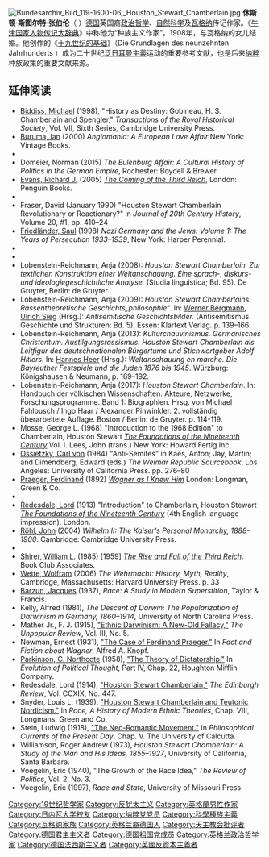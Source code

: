 {{Otheruses|张伯伦}}
{{unreferenced|time=2013-05-05T03:17:57+00:00}}
[[File:Bundesarchiv_Bild_119-1600-06,_Houston_Stewart_Chamberlain.jpg|right]]
'''休斯顿·斯图尔特·张伯伦'''（{{lang-en|Houston Stewart Chamberlain}} {{bd|1855年|9月9日|1927年|1月9日}}）[[德国|德国]]英国裔[[政治哲学|政治哲学]]、[[自然科学|自然科学]]及[[瓦格纳|瓦格纳]]传记作家。《[[牛津国家人物传记大辞典|牛津国家人物传记大辞典]]》中称他为“种族主义作家”。1908年，与瓦格纳的女儿结婚。他创作的《[[十九世纪的基础|十九世纪的基础]]》（Die Grundlagen des neunzehnten Jahrhunderts ）成为二十世纪[[泛日耳曼主義|泛日耳曼主義]]运动的重要参考文献，也是后来[[纳粹|纳粹]]种族政策的重要文献来源。

==延伸阅读==
* [[Michael_Biddiss|Biddiss, Michael]] (1998), "History as Destiny: Gobineau, H. S. Chamberlain and Spengler," ''Transactions of the Royal Historical Society'', Vol. VII, Sixth Series, Cambridge University Press.
* [[Ian_Buruma|Buruma, Ian]] (2000) ''Anglomania: A European Love Affair'' New York: Vintage Books. {{isbn|0375705368}}
* {{Citation |last=Carr |first = Jonathan |author-link = Jonathan Carr (writer) |year = 2007 |title = The Wagner Clan: The Saga of Germany's Most Illustrious and Infamous Family |publisher = Atlantic Monthly Press |location=New York |page=409 |isbn=978-0-87113-975-7 }}
* Domeier, Norman (2015) ''The Eulenburg Affair: A Cultural History of Politics in the German Empire'', Rochester: Boydell & Brewer. {{isbn|9781571139122}}
* [[Richard_J._Evans|Evans, Richard J.]] (2005) ''[[The_Coming_of_the_Third_Reich|The Coming of the Third Reich]]'', London: Penguin Books. {{isbn|0143034693}}
* {{Citation |last=Field |first=Geoffrey G. |year=1981 |title=Evangelist of Race: The Germanic Vision of Houston Stewart Chamberlain |publisher=Columbia University Press |location=New York |page=565 |isbn=978-0-231-04860-6 }}
* Fraser, David (January 1990) "Houston Stewart Chamberlain Revolutionary or Reactionary?" in ''Journal of 20th Century History'', Volume 20, #1, pp. 410–24
* [[Saul_Friedländer|Friedländer, Saul]] (1998) ''Nazi Germany and the Jews: Volume 1: The Years of Persecution 1933–1939'', New York: Harper Perennial. {{isbn|0060928786}}
* {{Citation |last=Hadow |first=Sir W. H. |year=1934 |title=Richard Wagner |publisher=T. Butterworth, Ltd. |location=London }}
* {{Citation |last=Hilmes | first=Oliver |year=2009 |title=Cosimas Kinder: Triumph und Tragödie der Wagner-Dynastie (Cosima's Children: Triumph and Tragedy of the Wagner Dynasty) |publisher=Siedler Verlag |location=Munich, Germany |language=de |page=319 |isbn = 978-3-88680-899-1}}
* Lobenstein-Reichmann, Anja (2008): ''Houston Stewart Chamberlain. Zur textlichen Konstruktion einer Weltanschauung. Eine sprach-, diskurs- und ideologiegeschichtliche Analyse.'' (Studia linguistica; Bd. 95). De Gruyter, Berlin: de Gruyter.{{isbn|978-3-11-020957-0}}. 
* Lobenstein-Reichmann, Anja (2009): ''Houston Stewart Chamberlains Rassentheoretische Geschichts„philosophie“''. In: [[Werner_Bergmann_(Soziologe)|Werner Bergmann]], [[Ulrich_Sieg|Ulrich Sieg]] (Hrsg.): ''Antisemitische Geschichtsbilder.'' (Antisemitismus. Geschichte und Strukturen: Bd. 5). Essen: Klartext Verlag. p. 139–166. {{isbn|978-3-8375-0114-8}}
* Lobenstein-Reichmann, Anja (2013): ''Kulturchauvinismus. Germanisches Christentum. Austilgungsrassismus. Houston Stewart Chamberlain als Leitfigur des deutschnationalen Bürgertums und Stichwortgeber Adolf Hitlers''. In: [[Hannes_Heer|Hannes Heer]] (Hrsg.): ''Weltanschauung en marche. Die Bayreuther Festspiele und die Juden 1876 bis 1945''. Würzburg: Königshausen & Neumann, p. 169–192. {{isbn|978-3-8260-5290-3}}
* Lobenstein-Reichmann, Anja (2017): ''Houston Stewart Chamberlain''. In: Handbuch der völkischen Wissenschaften. Akteure, Netzwerke, Forschungsprogramme. Band 1: Biographien. Hrsg. von Michael Fahlbusch / Ingo Haar / Alexander Pinwinkler. 2. vollständig überarbeitete Auflage. Boston / Berlin: de Gruyter. p. 114-119.
* Mosse, George L. (1968) "Introduction to the 1968 Edition" to Chamberlain, Houston Stewart ''[[The_Foundations_of_the_Nineteenth_Century|The Foundations of the Nineteenth Century]]'' Vol. I. Lees, John (trans.) New York: Howard Fertig Inc.
* [[Carl_von_Ossietzky|Ossietzky, Carl von]] (1984) "Anti-Semites" in Kaes, Anton; Jay, Martin; and Dimendberg, Edward (eds.) ''The Weimar Republic Sourcebook''. Los Angeles: University of California Press. pp. 276–80
* [[Ferdinand_Praeger|Praeger, Ferdinand]] (1892) ''[https://archive.org/stream/cu31924022354199#page/n5/mode/2up Wagner as I Knew Him]'' London: Longman, Green & Co.
* {{Citation |last=Real |first=Jéan |contribution = The religious conception of race: Houston Stewart Chamberlain and Germanic Christianity |editor-last=Vermeil |editor-first=Edmond |date=1955 |title=The Third Reich: Essays on the National-Socialist Movement in Germany |pages=243–286 |publisher=Weidenfeld & Nicolson |location=London |oclc=753252220 }}
* [[Algernon_Freeman-Mitford,_1st_Baron_Redesdale|Redesdale, Lord]] (1913) "Introduction" to Chamberlain, Houston Stewart ''[[The_Foundations_of_the_Nineteenth_Century|The Foundations of the Nineteenth Century]]'' (4th English language impression). London.
* [[John_C._G._Röhl|Röhl, John]] (2004) ''Wilhelm II: The Kaiser's Personal Monarchy, 1888–1900''. Cambridge: Cambridge University Press. {{isbn|0521819202}}
* {{Citation |last=Scholz |first=Dieter |year=1997 |title=Ein deutsches Mißverständnis. Richard Wagner zwischen Barrikade und Walhalla |publisher=Parthas Verlag |location= Berlin |isbn=978-3932529139 }}
* [[William_L._Shirer|Shirer, William L.]] (1985) [1959] ''[[The_Rise_and_Fall_of_the_Third_Reich|The Rise and Fall of the Third Reich]]''. Book Club Associates.
* [[Wolfram_Wette|Wette, Wolfram]] (2006) ''The Wehrmacht: History, Myth, Reality'', Cambridge, Massachusetts: Harvard University Press. p. 33 {{isbn|9780674025776}}
* [[Jacques_Barzun|Barzun, Jacques]] (1937), ''Race: A Study in Modern Superstition'', Taylor & Francis.
* Kelly, Alfred (1981), ''The Descent of Darwin: The Popularization of Darwinism in Germany, 1860–1914'', University of North Carolina Press.
* Mather Jr., F. J. (1915), [https://archive.org/stream/unpopularreview03newy#page/196/mode/2up "Ethnic Darwinism: A New-Old Fallacy,"] ''The Unpopular Review'', Vol. III, No. 5.
* Newman, Ernest (1931), [https://archive.org/stream/factfictionabout1931newm#page/162/mode/2up "The Case of Ferdinand Praeger."] In ''Fact and Fiction about Wagner'', Alfred A. Knopf.
* [[C._Northcote_Parkinson|Parkinson, C. Northcote]] (1958), [https://archive.org/stream/evolutionofpolit00park#page/270/mode/2up "The Theory of Dictatorship."] In ''Evolution of Political Thought'', Part IV, Chap. 22, Houghton Mifflin Company.
* Redesdale, Lord (1914), [https://archive.org/stream/edinburghreview49smitgoog#page/n84/mode/2up "Houston Stewart Chamberlain,"] ''The Edinburgh Review'', Vol. CCXIX, No. 447.
* Snyder, Louis L. (1939), [https://archive.org/stream/racehistoryofmod00snyd#page/130/mode/2up "Houston Stewart Chamberlain and Teutonic Nordicism."] In ''Race, A History of Modern Ethnic Theories'', Chap. VIII, Longmans, Green and Co.
* Stein, Ludwig (1918), [https://archive.org/stream/philosophicalcur01steiuoft#page/134/mode/2up "The Neo-Romantic Movement."] In ''Philosophical Currents of the Present Day'', Chap. V. The University of Calcutta.
* Williamson, Roger Andrew (1973), ''Houston Stewart Chamberlain: A Study of the Man and His Ideas, 1855–1927'', University of California, Santa Barbara.
* Voegelin, Eric (1940), "The Growth of the Race Idea," ''The Review of Politics'', Vol. 2, No. 3.
* Voegelin, Eric (1997), ''Race and State'', University of Missouri Press.

{{Authority control}}
{{DEFAULTSORT:Chamberlain, Houston}}

[[Category:19世纪哲学家|Category:19世纪哲学家]]
[[Category:反犹太主义|Category:反犹太主义]]
[[Category:英格蘭男性作家|Category:英格蘭男性作家]]
[[Category:日内瓦大学校友|Category:日内瓦大学校友]]
[[Category:纳粹党党员|Category:纳粹党党员]]
[[Category:科學種族主義|Category:科學種族主義]]
[[Category:瓦格纳家族|Category:瓦格纳家族]]
[[Category:英格兰裔德国人|Category:英格兰裔德国人]]
[[Category:天主教会批评者|Category:天主教会批评者]]
[[Category:德国君主主义者|Category:德国君主主义者]]
[[Category:德国祖国党成员|Category:德国祖国党成员]]
[[Category:英格兰政治哲学家|Category:英格兰政治哲学家]]
[[Category:德国法西斯主义者|Category:德国法西斯主义者]]
[[Category:英國反資本主義者|Category:英國反資本主義者]]